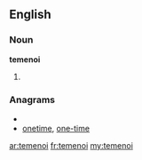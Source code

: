 ==English==

===Noun===
'''temenoi'''

# {{plural of|temenos}}

===Anagrams===
* {{alphagram|eeimnot}}
* [[onetime#English|onetime]], [[one-time#English|one-time]]

[[ar:temenoi]]
[[fr:temenoi]]
[[my:temenoi]]